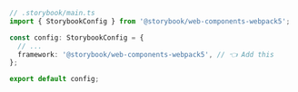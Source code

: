 ```ts
// .storybook/main.ts
import { StorybookConfig } from '@storybook/web-components-webpack5';

const config: StorybookConfig = {
  // ...
  framework: '@storybook/web-components-webpack5', // 👈 Add this
};

export default config;
```
